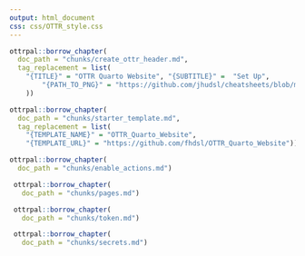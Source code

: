 ```yaml
---
output: html_document
css: css/OTTR_style.css
---
```


```r
ottrpal::borrow_chapter(
  doc_path = "chunks/create_ottr_header.md",
  tag_replacement = list(
    "{TITLE}" = "OTTR Quarto Website", "{SUBTITLE}" =  "Set Up",
        "{PATH_TO_PNG}" = "https://github.com/jhudsl/cheatsheets/blob/main/pngs/ottr_quarto_website.png?raw=true"
    ))
```

```r
ottrpal::borrow_chapter(
  doc_path = "chunks/starter_template.md",
  tag_replacement = list(
    "{TEMPLATE_NAME}" = "OTTR_Quarto_Website",
    "{TEMPLATE_URL}" = "https://github.com/fhdsl/OTTR_Quarto_Website"))
```


```r
ottrpal::borrow_chapter(
  doc_path = "chunks/enable_actions.md")
```

```r
 ottrpal::borrow_chapter(   
   doc_path = "chunks/pages.md")
```

```r
 ottrpal::borrow_chapter(   
   doc_path = "chunks/token.md")
```

```r
 ottrpal::borrow_chapter(   
   doc_path = "chunks/secrets.md")
```

